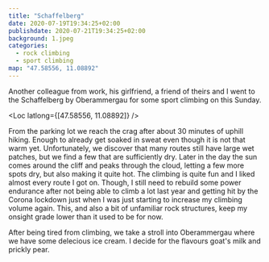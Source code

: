 ```yaml
---
title: "Schaffelberg"
date: 2020-07-19T19:34:25+02:00
publishdate: 2020-07-21T19:34:25+02:00
background: 1.jpeg
categories:
  - rock climbing
  - sport climbing
map: "47.58556, 11.08892"
---
```


Another colleague from work, his girlfriend, a friend of theirs and I went to
the Schaffelberg by Oberammergau for some sport climbing on this Sunday.

<Loc latlong={[47.58556, 11.08892]} />

From the parking lot we reach the crag after about 30 minutes of uphill hiking.
Enough to already get soaked in sweat even though it is not that warm yet.
Unfortunately, we discover that many routes still have large wet patches, but we
find a few that are sufficiently dry. Later in the day the sun comes around the
cliff and peaks through the cloud, letting a few more spots dry, but also
making it quite hot. The climbing is quite fun and I liked almost every route
I got on. Though, I still need to rebuild some power endurance after not being
able to climb a lot last year and getting hit by the Corona lockdown just when
I was just starting to increase my climbing volume again. This, and also a bit
of unfamiliar rock structures, keep my onsight grade lower than it used to be
for now.

<Rimg src="2.jpeg" alt="The Schaffelberg crag" />

After being tired from climbing, we take a stroll into Oberammergau where we
have some delecious ice cream. I decide for the flavours goat's milk and prickly pear.
